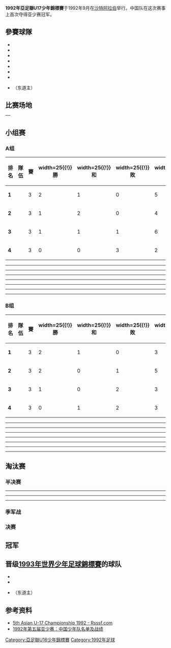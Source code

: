 {{noteTA|G1=football}}
{{Infobox 國際足球賽事賽季
| tourney_name          = 亞足聯U-17錦標賽
| year                  = 1992年
| other_titles          = 1992 AFC U-17 Championship
| image                 = 
| size                  = 
| caption               = 
| edition               = 5
| country               = 沙特阿拉伯
| defending_champ_other = {{fbu|17|QAT}}
| dates                 = 1992年9月
| num_teams             = 8 隊
| confederations        = 1
| venues                = 
| cities                = 
| champion_other        = {{fbu|17|CHN}}
| count                 = 1
| second_other          = {{fbu|17|QAT}}
| third_other           = {{fbu|17|KSA}}
| fourth_other          = {{fbu|17|PRK}}
| matches               = 16
| goals                 = 46
| attendance            = 
| top_scorer            = 
| player                = 
| goalkeeper            = 
| fair_play             = 
| prevseason            = [[1990年亞足聯U-16錦標賽|1990]]
| nextseason            = [[1994年亞足聯U-17錦標賽|1994]]
}}
'''1992年亞足聯U17少年錦標賽'''于1992年9月在[[沙特阿拉伯|沙特阿拉伯]]举行。中国队在这次赛事上首次夺得亚少赛冠军。

== 參賽球隊 ==
{{Main|1992年亞足聯U-17錦標賽外圍賽}}

*{{fbu|17|BHR}}
*{{fbu|17|BAN}}
*{{fbu|17|CHN}}
*{{fbu|17|PRK}}
*{{fbu|17|QAT}}
*{{fbu|17|THA}}
*{{fbu|17|UAE}}
*{{fbu|17|KSA}}（东道主）
==比赛场地==
<center>
{|class="wikitable" style="text-align:center"
|-
!colspan=4|{{Location map+ |Saudi Arabia |float=center |width=325 |places=
{{location map~ |Saudi Arabia | lat_deg = 24 | lat_min = 47| lat_sec = 17.54 |lat_dir=N| lon_deg = 46 | lon_min = 50 | lon_sec = 21.25 |lon_dir=E |label=[[利雅得|利雅得]]|position=right}}
}}
|}</center>

==小组赛==
===A组===
{| class="wikitable" style="text-align: center;"
|-
!width=25|排名
!width="165"|隊伍
!width=25|賽
!width=25{{!}}勝
!width=25{{!}}和
!width=25{{!}}敗
!width=25{{!}}進球
!width=25{{!}}失球
!width=25{{!}}球差
!width=25|積分
|- bgcolor=#ccffcc
|'''1'''
|style="text-align:left;"|{{fbu|17|PRK}}
|3||2||1||0||5||0||+5||'''5'''
|- bgcolor=#ccffcc
|'''2'''
|style="text-align:left;"|{{fbu|17|KSA}}
|3||1||2||0||4||0||+4||'''4'''
|-
|'''3'''
|style="text-align:left;"|{{fbu|17|BHR}}
|3||1||1||1||6||4||+2||'''3'''
|-
|'''4'''
|style="text-align:left;"|{{fbu|17|BAN}}
|3||0||0||3||2||13||-11||'''0'''
|}
----
{{footballbox
|date = 
|team1 = {{fbu-rt|17|BHR}}
|score = 0 – 0 
|team2 = {{fbu|17|KSA}} 
|stadium = }}
----
{{footballbox
|date = 
|team1 = {{fbu-rt|17|PRK}}
|score = 3 – 0
|team2 = {{fbu|17|BAN}}
|stadium = 
|referee = }}
----
{{footballbox
|date = 
|team1 = {{fbu-rt|17|BAN}}
|score = 2 – 6 
|team2 = {{fbu|17|BHR}}
|stadium = }}
----
{{footballbox
|date = 
|team1 = {{fbu-rt|17|PRK}}
|score = 0 – 0 
|team2 = {{fbu|17|KSA}}
|stadium = }}
----
{{footballbox
|date = 
|team1 = {{fbu-rt|17|BHR}}
|score = 0 – 2 
|team2 = {{fbu|17|PRK}}
|stadium = }}
----
{{footballbox
|date = 
|team1 = {{fbu-rt|17|KSA}}
|score = 4 – 0 
|team2 = {{fbu|17|BAN}}
|stadium = }}
----
===B组===
{| class="wikitable" style="text-align: center;"
|-
!width=25|排名
!width="165"|隊伍
!width=25|賽
!width=25{{!}}勝
!width=25{{!}}和
!width=25{{!}}敗
!width=25{{!}}進球
!width=25{{!}}失球
!width=25{{!}}球差
!width=25|積分
|- bgcolor=#ccffcc
|'''1'''
|style="text-align:left;"|{{fbu|17|CHN}}
|3||2||1||0||3||1||+2||'''5'''
|- bgcolor=#ccffcc
|'''2'''
|style="text-align:left;"|{{fbu|17|QAT}}
|3||2||0||1||5||3||+2||'''4'''
|-
|'''3'''
|style="text-align:left;"|{{fbu|17|THA}}
|3||1||0||2||3||5||-2||'''2'''
|-
|'''4'''
|style="text-align:left;"|{{fbu|17|UAE}}
|3||0||1||2||3||5||-2||'''1'''
|}
----
{{footballbox
|date = 
|team1 = {{fbu-rt|17|THA}}
|score = 0 – 1 
|team2 = {{fbu|17|CHN}} 
|goals2=[[李霄鹏|李霄鹏]] {{goal}}
|stadium = }}
----
{{footballbox
|date = 
|team1 = {{fbu-rt|17|UAE}}
|score = 1 – 2
|team2 = {{fbu|17|QAT}}
|stadium = 
|referee = }}
----
{{footballbox
|date = 
|team1 = {{fbu-rt|17|CHN}}
|score = 1 – 0 
|team2 = {{fbu|17|QAT}}
|goals1=[[李霄鹏|李霄鹏]] {{goal}}
|stadium = }}
----
{{footballbox
|date = 
|team1 = {{fbu-rt|17|THA}}
|score = 2 – 1 
|team2 = {{fbu|17|UAE}}
|stadium = }}
----
{{footballbox
|date = 
|team1 = {{fbu-rt|17|QAT}}
|score = 3 – 1 
|team2 = {{fbu|17|THA}}
|stadium = }}
----
{{footballbox
|date = 
|team1 = {{fbu-rt|17|UAE}}
|score = 1 – 1 
|team2 = {{fbu|17|CHN}}
|goals2=[[曲圣卿|曲圣卿]] {{goal}}
|stadium = }}
----
==淘汰赛==
===半决赛===
----
{{footballbox
|date = 
|team1 = {{fbu-rt|17|CHN}}
|score = 4 – 1 
|team2 = {{fbu|17|KSA}}
|goals1 = [[于根伟|于根伟]] {{goal}} {{goal}} <br/> [[徐铮_(足球运动员)|徐铮]] {{goal}} <br/> [[宋毓明|宋毓明]] {{goal}}
|stadium = }}
----
{{footballbox
|date = 
|team1 = {{fbu-rt|17|PRK}}
|score = 1 – 2 
|team2 = {{fbu|17|QAT}} 
|stadium = }}
----
===季军战===
{{footballbox
|date = 
|team1 = {{fbu-rt|17|KSA}}
|score = 2 – 1 
|team2 = {{fbu|17|PRK}} 
|stadium = }}

===决赛===
{{footballbox
|date = 
|team1 = {{fbu-rt|17|CHN}}
|score = 2 – 2
|aet = yes
|team2 = {{fbu|17|QAT}} 
|goals1 = [[庞利|庞利]] {{goal}} <br/> [[李霄鹏|李霄鹏]] {{goal}}
|stadium =
|penalties1 = 
|penalties2 =  
|penaltyscore = 8 – 7
}}

==冠军==
{{winners|fb|1992年亞足聯U17少年錦標賽冠军|China|一}}

==晋级[[1993年国际足联U-17世界锦标赛|1993年世界少年足球錦標賽]]的球队==
*{{fbu|17|CHN}}
*{{fbu|17|QAT}}
*{{fbu|17|JPN}}（东道主）

==参考资料==
* [http://www.rsssf.com/tablesa/as-u16-92.html 5th Asian U-17 Championship 1992 - Rsssf.com]{{Wayback|url=http://www.rsssf.com/tablesa/as-u16-92.html |date=20160304055307 }}
* [http://sports.qq.com/a/20101025/000763.htm 1992年第五届亚少赛：中国少年队名单及战绩]{{Wayback|url=http://sports.qq.com/a/20101025/000763.htm |date=20190113201108 }}

{{亞足聯U16少年錦標賽}}

{{DEFAULTSORT:1992 Afc U-17 Championship}}
[[Category:亞足聯U16少年錦標賽|Category:亞足聯U16少年錦標賽]]
[[Category:1992年足球|Category:1992年足球]]